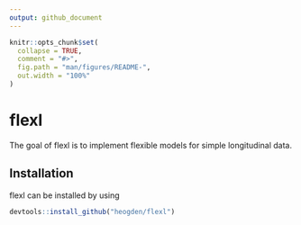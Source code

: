 ```yaml
---
output: github_document
---
```


<!-- README.md is generated from README.Rmd. Please edit that file -->

```r
knitr::opts_chunk$set(
  collapse = TRUE,
  comment = "#>",
  fig.path = "man/figures/README-",
  out.width = "100%"
)
```

# flexl


The goal of flexl is to implement flexible models
for simple longitudinal data.

## Installation

flexl can be installed by using

```r
devtools::install_github("heogden/flexl")
```

